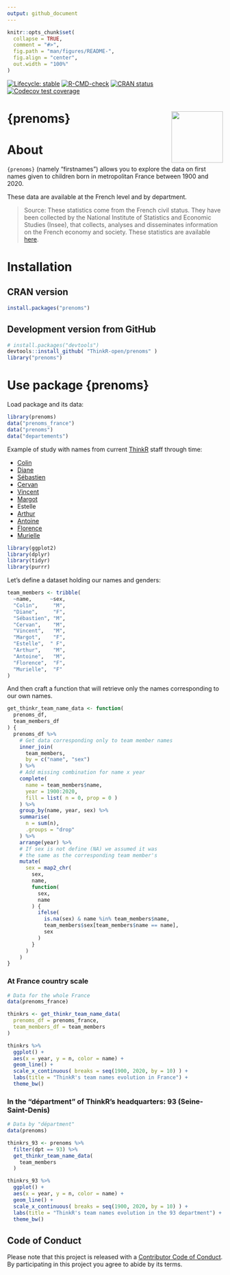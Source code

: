```yaml
---
output: github_document
---
```


<!-- README.md is generated from README.Rmd. Please edit that file -->

```r
knitr::opts_chunk$set(
  collapse = TRUE,
  comment = "#>",
  fig.path = "man/figures/README-",
  fig.align = "center",
  out.width = "100%"
)
```
<!-- badges: start -->
[![Lifecycle: stable](https://img.shields.io/badge/lifecycle-stable-brightgreen.svg)](https://lifecycle.r-lib.org/articles/stages.html)
[![R-CMD-check](https://github.com/ThinkR-open/prenoms/workflows/R-CMD-check/badge.svg)](https://github.com/ThinkR-open/prenoms/actions)
[![CRAN status](https://www.r-pkg.org/badges/version/prenoms)](https://cran.r-project.org/package=prenoms)
[![Codecov test coverage](https://codecov.io/gh/ThinkR-open/prenoms/branch/master/graph/badge.svg)](https://app.codecov.io/gh/ThinkR-open/prenoms?branch=master)
<!-- badges: end -->

# {prenoms} <img src="https://raw.githubusercontent.com/ThinkR-open/thinkr-hex-stickers/master/hexes/thinkr-hex-prenoms.png" align="right" width="120"/>

# About

`{prenoms}` (namely "firstnames") allows you to explore the data on first names given to children born in metropolitan France between 1900 and 2020.

These data are available at the French level and by department.

> Source: These statistics come from the French civil status. They have been collected by the National
Institute of Statistics and Economic Studies (Insee), that collects, analyses and disseminates
information on the French economy and society. These statistics are available
[here](https://www.insee.fr/fr/statistiques/2540004#documentation).

# Installation

## CRAN version

```r
install.packages("prenoms")
```

## Development version from GitHub

```r
# install.packages("devtools")
devtools::install_github( "ThinkR-open/prenoms" )
library("prenoms")
```

# Use package {prenoms}

Load package and its data:
```r
library(prenoms)
data("prenoms_france")
data("prenoms")
data("departements")
```

Example of study with names from current [ThinkR](https://thinkr.fr) staff through time:

* [Colin](https://github.com/colinfay)
* [Diane](https://github.com/DianeBeldame)
* [Sébastien](https://github.com/statnmap)
* [Cervan](https://github.com/Cervangirard)
* [Vincent](https://github.com/VincentGuyader)
* [Margot](https://github.com/MargotBr)
* Estelle
* [Arthur](https://github.com/ArthurData)
* [Antoine](https://github.com/ALanguillaume)
* [Florence](https://github.com/FlorenceMounier)
* [Murielle](https://github.com/MurielleDelmotte)

```r
library(ggplot2)
library(dplyr)
library(tidyr)
library(purrr)
```

Let's define a dataset holding our names and genders:

```r
team_members <- tribble(
  ~name,      ~sex, 
  "Colin",     "M", 
  "Diane",     "F", 
  "Sébastien", "M", 
  "Cervan",    "M", 
  "Vincent",   "M", 
  "Margot",    "F",
  "Estelle",  " F",
  "Arthur",    "M", 
  "Antoine",   "M", 
  "Florence",  "F",
  "Murielle",  "F"
)
```

And then craft a function that will retrieve only the names corresponding to our own names.

```r
get_thinkr_team_name_data <- function(
  prenoms_df, 
  team_members_df
) {
  prenoms_df %>% 
    # Get data corresponding only to team member names
    inner_join(
      team_members, 
      by = c("name", "sex")
    ) %>%
    # Add missing combination for name x year 
    complete(
      name = team_members$name,
      year = 1900:2020,
      fill = list( n = 0, prop = 0 )
    ) %>% 
    group_by(name, year, sex) %>%
    summarise(
      n = sum(n),
      .groups = "drop"
    ) %>%
    arrange(year) %>% 
    # If sex is not define (NA) we assumed it was
    # the same as the corresponding team member's
    mutate(
      sex = map2_chr(
        sex,
        name,
        function(
          sex,
          name
        ) {
          ifelse(
            is.na(sex) & name %in% team_members$name,
            team_members$sex[team_members$name == name],
            sex
          )
        }
      )
    )
}
```

### At France country scale

```r
# Data for the whole France
data(prenoms_france)

thinkrs <- get_thinkr_team_name_data(
  prenoms_df = prenoms_france,
  team_members_df = team_members
)
```

```r
thinkrs %>%
  ggplot() +
  aes(x = year, y = n, color = name) +
  geom_line() +
  scale_x_continuous( breaks = seq(1900, 2020, by = 10) ) +
  labs(title = "ThinkR's team names evolution in France") +
  theme_bw()
```

### In the "départment" of ThinkR's headquarters: 93 (Seine-Saint-Denis)

```r
# Data by "départment"
data(prenoms)

thinkrs_93 <- prenoms %>%   
  filter(dpt == 93) %>%
  get_thinkr_team_name_data(
    team_members
  )
```

```r
thinkrs_93 %>%
  ggplot() +
  aes(x = year, y = n, color = name) +
  geom_line() +
  scale_x_continuous( breaks = seq(1900, 2020, by = 10) ) +
  labs(title = "ThinkR's team names evolution in the 93 department") +
  theme_bw()
```

## Code of Conduct

Please note that this project is released with a [Contributor Code of Conduct](https://www.contributor-covenant.org/version/1/0/0/code-of-conduct.html). By participating in this project you agree to abide by its terms.
